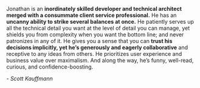 Jonathan is an **inordinately skilled developer and technical architect merged with a consummate client service professional.** He has an **uncanny ability to strike several balances at once.** He patiently serves up all the technical detail you want at the level of detail you can manage, yet shields you from complexity when you want the bottom line; and never patronizes in any of it. He gives you a sense that you can **trust his decisions implicitly, yet he’s generously and eagerly collaborative** and receptive to any ideas from others. He prioritizes user experience and business value over maximalism. And along the way, he’s funny, well-read, curious, and confidence-boosting.

_- Scott Kauffmann_
